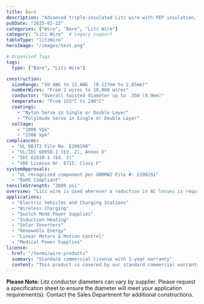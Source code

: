 ```yaml
---
title: Bare
description: "Advanced triple-insulated Litz wire with FEP insulation, designed for high-reliability applications requiring reinforced insulation."
pubDate: "2025-01-22"
categories: ["Wire", "Bare", "Litz Wire"]
category: "Litz Wire"  # Legacy support
tableType: "litzWire"
heroImage: "/images/test.png"

# Organized Tags
tags:
  type: ["Bare", "Litz Wire"]

construction:
  sizeRange: "50 AWG to 12 AWG  (0.127mm to 2.05mm)"
  numberWires: "From 2 wires to 10,000 wires"
  conductor: "Overall twisted diameter up to .350 (8.9mm)"
  temperature: "From 155°C to 240°C"
  coatings:
    - "Nylon Serve in Single or Double Layer"
    - "Polyimide Serve in Single or Double Layer"
  voltage:
    - "1000 Vpk"
    - "1500 Vpk"
compliances:
  - "UL OBJT2 File No. E206198"
  - "UL/IEC 60950-1 (Ed. 2), Annex U"
  - "IEC 61010-1 (Ed. 3)"
  - "VDE License Nr. 6715: Class F"
systemApprovals:
  - "UL recognized component per OBMMW2 File #: E190291"
  - "RoHS Compliant"
tensileStrength: "3000 psi"
overview: "Litz wire is used wherever a reduction in AC losses is required and can be found in many major industry segments. Its greater flexibility makes it superior to other wires in the same cross section. Litz wire is made of several strands of enameled magnet wire that are bunched or stranded together."
applications:
  - "Electric Vehicles and Charging Stations"
  - "Wireless Charging"
  - "Switch Mode Power Supplies"
  - "Induction Heating"
  - "Solar Inverters"
  - "Renewable Energy"
  - "Linear Motors & Motion Control"
  - "Medical Power Supplies"
license:
  href: "/terms/wire-products"
  summary: "Standard commercial license with 1-year warranty"
  content: "This product is covered by our standard commercial warranty for a period of one year from the date of purchase. The warranty covers manufacturing defects and material failures under normal use conditions. Custom modifications or applications outside the specified parameters may void the warranty."
---
```




<BareLitzWireTable client:load />

**Please Note:** Litz conductor diameters can vary by supplier. Please request a specification sheet to ensure the diameter will meet your application requirement(s). Contact the Sales Department for additional constructions.

